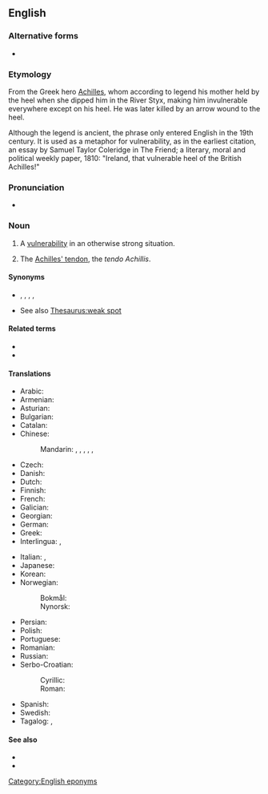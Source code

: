 {{also|Achilles' heel}}
==English==
{{wikipedia}}

===Alternative forms===
* {{l|en|Achilles' heel}}

===Etymology===
From the Greek hero [[Achilles]], whom according to legend his mother held by the heel when she dipped him in the River Styx, making him invulnerable everywhere except on his heel. He was later killed by an arrow wound to the heel.

Although the legend is ancient, the phrase only entered English in the 19th century. It is used as a metaphor for vulnerability, as in the earliest citation, an essay by Samuel Taylor Coleridge in The Friend; a literary, moral and political weekly paper, 1810: "Ireland, that vulnerable heel of the British Achilles!"

===Pronunciation===
* {{a|UK|US}} {{IPA|en|/əˌkɪl.iːz ˈhiːl/}}

===Noun===
{{en-noun}}

# {{lb|en|idiom}} A [[vulnerability]] in an otherwise strong situation.
# {{lb|en|anatomy}} The [[Achilles' tendon]], the ''tendo Achillis''.

====Synonyms====
* {{sense|vulnerability}} {{l|en|soft spot}}, {{l|en|vulnerability}}, {{l|en|weakness}}, {{l|en|weak spot}}, {{l|en|kryptonite}}
* See also [[Thesaurus:weak spot]]

====Related terms====
* {{l|en|Achilles}}
* {{l|en|Achilles' tendon}}

====Translations====
{{trans-top|vulnerability in an otherwise strong situation}}
* Arabic: {{t|ar|نُقْطَة ضَعِيف|f}}
* Armenian: {{t+|hy|աքիլեսյան գարշապար}}
* Asturian: {{t+|ast|calcañu d'Aquiles|m}}
* Bulgarian: {{t|bg|Ахилесова пета|f}}
* Catalan: {{t|ca|taló d'Aquil·les|m}}
* Chinese:
*: Mandarin: {{t|cmn|弱項}}, {{t|cmn|弱项|tr=ruòxiàng}}, {{t+|cmn|軟肋}}, {{t+|cmn|软肋|tr=ruǎnlèi}}, {{t|cmn|阿喀琉斯之踵|tr=Ākāliúsī zhī zhǒng}}, {{t|cmn|致命要害}}
* Czech: {{t|cs|Achilova pata|f}}
* Danish: {{t+|da|akilleshæl|c}}
* Dutch: {{t+|nl|achilleshiel}}
* Finnish: {{t+|fi|akilleenkantapää}}
* French: {{t+|fr|talon d'Achille|m}}
* Galician: {{t|gl|talón de Aquiles|m}}
* Georgian: {{t|ka|აქილევსის ქუსლი}}
* German: {{t+|de|Achillesferse|f}}
* Greek: {{t+|el|αχίλλειος πτέρνα|f}}
* Interlingua: {{t|ia|calce de Achilles}}, {{t|ia|talon de Achilles}}
{{trans-mid}}
* Italian: {{t|it|tallone di Achille}}, {{t|it|tallone d'Achille|m}}
* Japanese: {{t|ja|アキレス腱|tr=Akiresuken}}
* Korean: {{t|ko|아킬레스 건|sc=Kore}}
* Norwegian:
*: Bokmål: {{t+|nb|akilleshæl|m}}
*: Nynorsk: {{t|nn|akilleshæl|m}}
* Persian: {{t|fa|پاشنه آشیل|tr=pāšne-ye-āšīl}}
* Polish: {{t+|pl|pięta Achillesa|f}}
* Portuguese: {{t+|pt|calcanhar de Aquiles|m}}
* Romanian: {{t+|ro|călcâiul lui Ahile|n}}
* Russian: {{t+|ru|ахилле́сова пята́|f}}
* Serbo-Croatian:
*: Cyrillic: {{t|sh|Ахилова пета|f|sc=Cyrl}}
*: Roman: {{t|sh|Ahilova peta|f}}
* Spanish: {{t|es|talón de Aquiles|m}}
* Swedish: {{t+|sv|akilleshäl|c}}
* Tagalog: {{t|tl|sakong ni Akiles}}, {{t|tl|sakong ni Aquiles}}
{{trans-bottom}}

{{trans-see|Achilles' tendon}}

====See also====
* {{l|en|feet of clay}}
* {{l|en|hamartia}}

[[Category:English eponyms]]